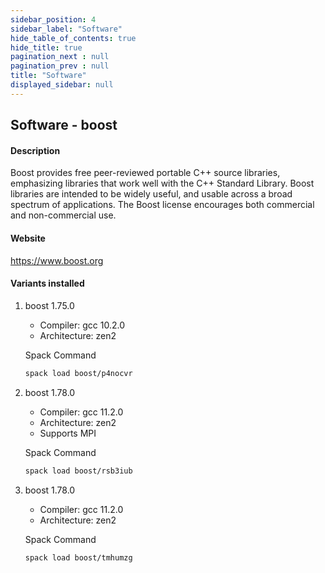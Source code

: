 ```yaml
---
sidebar_position: 4
sidebar_label: "Software"
hide_table_of_contents: true
hide_title: true
pagination_next : null
pagination_prev : null
title: "Software"
displayed_sidebar: null
---
```


## Software - boost


#### Description
Boost provides free peer-reviewed portable C++ source libraries, emphasizing libraries that work well with the C++ Standard Library. Boost libraries are intended to be widely useful, and usable across a broad spectrum of applications. The Boost license encourages both commercial and non-commercial use.

#### Website
https://www.boost.org

#### Variants installed

1. boost 1.75.0

    - Compiler: gcc 10.2.0
    - Architecture: zen2

    Spack Command
    ```bash
    spack load boost/p4nocvr
    ```

2. boost 1.78.0

    - Compiler: gcc 11.2.0
    - Architecture: zen2
    - Supports MPI

    Spack Command
    ```bash
    spack load boost/rsb3iub
    ```

3. boost 1.78.0

    - Compiler: gcc 11.2.0
    - Architecture: zen2

    Spack Command
    ```bash
    spack load boost/tmhumzg
    ```
